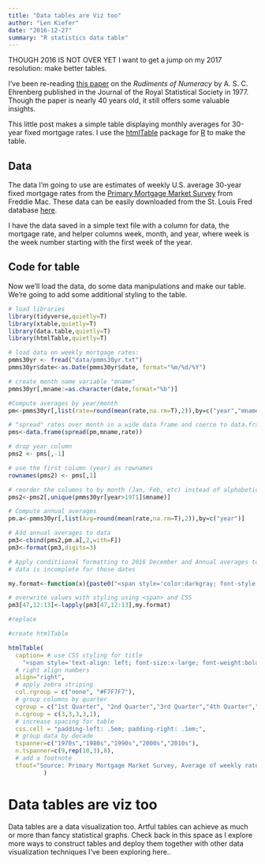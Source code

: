 ```yaml
---
title: "Data tables are Viz too"
author: "Len Kiefer"
date: "2016-12-27"
summary: "R statistics data table"
---
```


THOUGH 2016 IS NOT OVER YET I want to get a jump on my 2017 resolution: make better tables.

I've been re-reading [this paper](http://www.jstor.org/stable/2344922?seq=1#page_scan_tab_contents) on the *Rudiments of Numeracy* by A. S. C. Ehrenberg published in the Journal of the Royal Statistical Society in 1977.  Though the paper is nearly 40 years old, it still offers some valuable insights.

This little post makes a simple table displaying monthly averages for 30-year fixed mortgage rates. I use the [htmlTable](https://cran.r-project.org/web/packages/htmlTable/index.html) package for [R](https://www.r-project.org/) to make the table.


## Data

The data I'm going to use are estimates of weekly U.S. average 30-year fixed mortgage rates from the [Primary Mortgage Market Survey](http://www.freddiemac.com/pmms/index.html) from Freddie Mac. These data can be easily downloaded from the St. Louis Fred database [here](http://bit.ly/2hli7Sh).

I have the data saved in a simple text file with a column for data, the mortgage rate, and helper columns week, month, and year, where week is the week number starting with the first week of the year.

## Code for table

Now we'll load the data, do some data manipulations and make our table.  We're going to add some additional styling to the table.

```r
# load libraries
library(tidyverse,quietly=T)
library(xtable,quietly=T)
library(data.table,quietly=T)
library(htmlTable,quietly=T)

# load data on weekly mortgage rates:
pmms30yr <- fread("data/pmms30yr.txt")
pmms30yr$date<-as.Date(pmms30yr$date, format="%m/%d/%Y")

# create month name variable "mname"
pmms30yr[,mname:=as.character(date,format="%b")]

#Compute averages by year/month
pm<-pmms30yr[,list(rate=round(mean(rate,na.rm=T),2)),by=c("year","mname")]

# "spread" rates over month in a wide data frame and coerce to data.frame
pms<-data.frame(spread(pm,mname,rate))

# drop year column
pms2 <- pms[,-1]

# use the first column (year) as rownames 
rownames(pms2) <- pms[,1]

# reorder the columns to by month (Jan, Feb, etc) instead of alphabetically (Apr, Aug, etc.)
pms2<-pms2[,unique(pmms30yr[year>1971]$mname)]

# Compute annual averages
pm.a<-pmms30yr[,list(Avg=round(mean(rate,na.rm=T),2)),by=c("year")]

# Add annual averages to data
pm3<-cbind(pms2,pm.a[,2,with=F])
pm3<-format(pm3,digits=3)

# Apply conditiional formatting to 2016 December and Annual averages to reflect fact that
# data is incomplete for those dates

my.format<-function(x){paste0("<span style='color:darkgray; font-style:italic'>",x,"*</span>")}

# overwrite values with styling using <span> and CSS
pm3[47,12:13]<-lapply(pm3[47,12:13],my.format)

#replace 

#create htmlTable

htmlTable(
  caption= # use CSS styling for title
    "<span style='text-align: left; font-size:x-large; font-weight:bold'>30-year Fixed Mortgage Rates in Percentage Points</span>",pm3, 
  # right align numbers
  align="right",
  # apply zebra striping
  col.rgroup = c("none", "#F7F7F7"),
  # group columns by quarter
  cgroup = c("1st Quarter", "2nd Quarter","3rd Quarter","4th Quarter","Annual"),
  n.cgroup = c(3,3,3,3,1),
  # increase spacing for table
  css.cell = "padding-left: .5em; padding-right: .1em;",
  # group data by decade
  tspanner=c("1970s","1980s","1990s","2000s","2010s"),
  n.tspanner=c(9,rep(10,3),8),
  # add a footnote
  tfoot="Source: Primary Mortgage Market Survey, Average of weekly rates\nData through 12/27/2016, <span style='color:darkgray; font-style:italic'>*based on year-to-date values</span>"
          )
```

# Data tables are viz too

Data tables are a data visualization too. Artful tables can achieve as much or more than fancy statistical graphs. Check back in this space as I explore more ways to construct tables and deploy them together with other data visualization techniques I've been exploring here..
